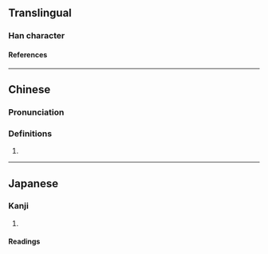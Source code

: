 {{character info/new}}
==Translingual==
{{Han simplified forms|嚝|𭇗|𫩕|ex=y}}

===Han character===
{{Han char|rn=30|rad=口|as=15|sn=18|four=60086|canj=RITC|ids=⿰口廣}}

====References====
{{Han ref|kx=0213.050|dkj=04527|dj=0435.330|hdz=10700.140|uh=569D}}

----

==Chinese==
{{zh-forms|s=𫩕}}

===Pronunciation===
{{zh-pron
|m=hōng,huāng,1nb=Mainland,2nb=Taiwan
|c=gwang1
|cat=
}}

===Definitions===
{{zh-hanzi}}

# {{rfdef|zh}}

----

==Japanese==
{{ja-kanji forms|𭇗|嚝}}

===Kanji===
{{ja-kanji|grade=|rs=口15|shin=𭇗}}

# {{rfdef|ja|sort=口15}}

====Readings====
{{ja-readings
|goon=こう<くわう
|kanon=かく
|kun=さけ-ぶ}}